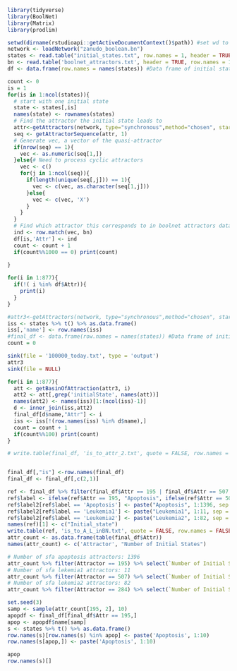 ```r
library(tidyverse)
library(BoolNet)
library(Matrix)
library(prodlim)

setwd(dirname(rstudioapi::getActiveDocumentContext()$path)) #set wd to wherever script is located
network <- loadNetwork("zanudo_boolean.bn")
states <- read.table("initial_states.txt", row.names = 1, header = TRUE) %>%t() %>%as.data.frame() # Dataframe of initial states
bn <- read.table('boolnet_attractors.txt', header = TRUE, row.names = 1) # Dataframe of attractors resulting from initial states
df <- data.frame(row.names = names(states)) #Data frame of initial states and corresponding attractors
```


<!-- ```{r} -->
<!-- count <- 0 -->
<!-- for(is in 1:ncol(states)){ -->
<!--   # start with one initial state -->
<!--   state <- states[,is] -->
<!--   names(state) <- rownames(states) -->
<!--   # Find the attractor the initial state leads to -->
<!--   attr<-getAttractors(network, type="synchronous",method="chosen", startStates=list(state),returnTable = TRUE) -->
<!--   sink('basins_of_boolean/temp.txt') -->
<!--   print(attr) -->
<!--   sink(file = NULL) -->

<!--   # Read in attractor and manipulate to get it as a vector -->
<!--   lines <- readLines('basins_of_boolean/temp.txt') -->
<!--   n = 1 -->
<!--   l <- list() -->
<!--   i = 1 -->
<!--   for(line in lines){ -->
<!--     if(substr(trimws(line), 1,1) == '1' | substr(trimws(line), 1,1) =='0'){ -->
<!--       t <- unlist(strsplit(trimws(lines[n]), " "))[1] -->
<!--       l[i] <- t -->
<!--       i = i +1 -->
<!--     } -->
<!--     n = n + 1 -->
<!--   } -->

<!--   # Generate vec, a vector of the quasi-attractor -->
<!--   if(length(l) == 1){ -->
<!--     vec <- as.numeric(unlist(strsplit(as.character(l[1]), ""))) -->
<!--   }else{# Need to process cyclic attractors -->
<!--     vec <- c() -->
<!--     for(j in 1:60){ -->
<!--       temp <- c() -->
<!--       for(k in 1:length(l)){ -->
<!--         l2 <- as.numeric(unlist(strsplit(as.character(l[k]), ""))) -->
<!--         temp <- c(temp, l2[j]) -->
<!--       } -->
<!--       if(length(unique(temp)) == 1){ -->
<!--         vec <- c(vec, as.character(temp[1])) -->
<!--       }else{ -->
<!--         vec <- c(vec, 'X') -->
<!--       } -->
<!--     } -->

<!--   # Find which attractor this corresponds to in boolnet attractors dataframe -->
<!--   ind <- row.match(vec, bn) -->
<!--   if(is.na(ind)) ind <- 'ERROR' -->
<!--   df[is,'Attr'] <- ind -->
<!--   count <- count + 1 -->
<!--   if(count%%1000 == 0) print(count) -->
<!--   } -->
<!-- } -->

<!-- ``` -->
```r
count <- 0
is = 1
for(is in 1:ncol(states)){
  # start with one initial state
  state <- states[,is]
  names(state) <- rownames(states)
  # Find the attractor the initial state leads to
  attr<-getAttractors(network, type="synchronous",method="chosen", startStates=list(state),returnTable = TRUE)
  seq <- getAttractorSequence(attr, 1)
  # Generate vec, a vector of the quasi-attractor
  if(nrow(seq) == 1){
    vec <- as.numeric(seq[1,])
  }else{# Need to process cyclic attractors
    vec <- c()
    for(j in 1:ncol(seq)){
      if(length(unique(seq[,j])) == 1){
        vec <- c(vec, as.character(seq[1,j]))
      }else{
        vec <- c(vec, 'X')
      }
    }
  }
  # Find which attractor this corresponds to in boolnet attractors dataframe
  ind <- row.match(vec, bn)
  df[is,'Attr'] <- ind
  count <- count + 1
  if(count%%1000 == 0) print(count)
  
}
```

```r
for(i in 1:877){
  if(!( i %in% df$Attr)){
    print(i)
  }
}
```


```r
#attr3<-getAttractors(network, type="synchronous",method="chosen", startStates=states,returnTable = TRUE)
iss <- states %>% t() %>% as.data.frame()
iss[,'name'] <- row.names(iss)
#final_df <- data.frame(row.names = names(states)) #Data frame of initial states and corresponding attractors
count = 0

sink(file = '100000_today.txt', type = 'output')
attr3
sink(file = NULL)

for(i in 1:877){
  att <- getBasinOfAttraction(attr3, i)
  att2 <- att[,grep('initialState', names(att))]
  names(att2) <- names(iss)[1:(ncol(iss)-1)]
  d <- inner_join(iss,att2)
  final_df[d$name,"Attr"] <- i
  iss <- iss[!(row.names(iss) %in% d$name),]
  count = count + 1
  if(count%%100) print(count)
}

# write.table(final_df, 'is_to_attr_2.txt', quote = FALSE, row.names = TRUE)


final_df[,"is"] <-row.names(final_df)
final_df <- final_df[,c(2,1)]

ref <- final_df %>% filter(final_df$Attr == 195 | final_df$Attr == 507 | final_df$Attr == 284)
ref$label <- ifelse(ref$Attr == 195, "Apoptosis", ifelse(ref$Attr == 507, "Leukemia1", "Leukemia2"))
ref$label2[ref$label == 'Apoptosis'] <- paste("Apoptosis", 1:1396, sep = "_")
ref$label2[ref$label == 'Leukemia1'] <- paste("Leukemia1", 1:11, sep = "_")
ref$label2[ref$label == 'Leukemia2'] <- paste("Leukemia2", 1:82, sep = "_")
names(ref)[1] <- c("Initial_state")
write.table(ref, 'is_to_A_L_inBN.txt', quote = FALSE, row.names = FALSE)
attr_count <- as.data.frame(table(final_df$Attr))
names(attr_count) <- c('Attractor', "Number of Initial States")

# Number of sfa apoptosis attractors: 1396
attr_count %>% filter(Attractor == 195) %>% select(`Number of Initial States`)
# Number of sfa lekemia1 attractors: 11
attr_count %>% filter(Attractor == 507) %>% select(`Number of Initial States`)
# Number of sfa lekemia2 attractors: 82
attr_count %>% filter(Attractor == 284) %>% select(`Number of Initial States`)


```

```r
set.seed(3)
samp <- sample(attr_count[195, 2], 10)
apopdf <- final_df[final_df$Attr == 195,]
apop <- apopdf$name[samp]
s <- states %>% t() %>% as.data.frame()
row.names(s)[row.names(s) %in% apop] <- paste('Apoptosis', 1:10)
row.names(s[apop,]) <- paste('Apoptosis', 1:10)

apop
row.names(s)[]

```


